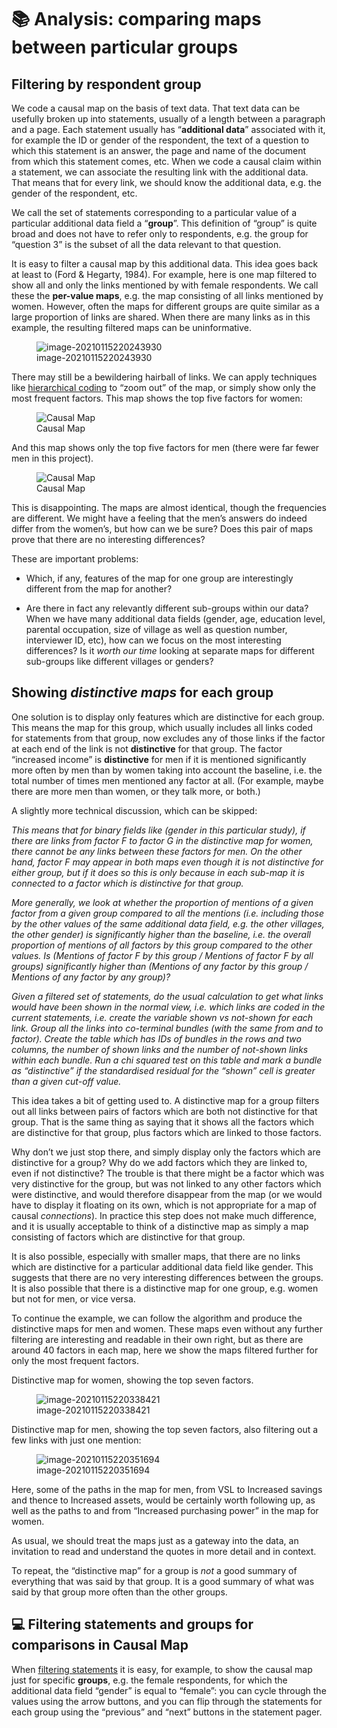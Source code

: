 # 📚 Analysis: comparing maps between particular groups{#comparing}

## Filtering by respondent group

We code a causal map on the basis of text data. That text data can be usefully broken up into statements, usually of a length between a paragraph and a page. Each statement usually has "**additional data**" associated with it, for example the ID or gender of the respondent, the text of a question to which this statement is an answer, the page and name of the document from which this statement comes, etc. When we code a causal claim within a statement, we can associate the resulting link with the additional data. That means that for every link, we should know the additional data, e.g. the gender of the respondent, etc. 

We call the set of statements corresponding to a particular value of a particular additional data field a “**group**”. This definition of “group” is quite broad and does not have to refer only to respondents, e.g. the group for “question 3” is the subset of all the data relevant to that question. 

It is easy to filter a causal map by this additional data. This idea goes back at least to (Ford & Hegarty, 1984). For example, here is one map filtered to show all and only the links mentioned by with female respondents. We call these the **per-value maps**, e.g. the map consisting of all links mentioned by women. However, often the maps for different groups are quite similar as a large proportion of links are shared. When there are many links as in this example, the resulting filtered maps can be uninformative. 

![image-20210115220243930](_assets/image-20210115220243930.png) 

There may still be a bewildering hairball of links. We can apply techniques like [hierarchical coding](https://causalmapdocumentation.blot.im/simplifying-causal-maps-with-hierarchical-coding) to “zoom out” of the map, or simply show only the most frequent factors. This map shows the top five factors for women: 

 ![Causal Map](_assets/women.png)

And this map shows only the top five factors for men (there were far fewer men in this project). 

![Causal Map](_assets/men.png)

This is disappointing. The maps are almost identical, though the frequencies are different. We might have a feeling that the men’s answers do indeed differ from the women’s, but how can we be sure? Does this pair of maps prove that there are no interesting differences? 

These are important problems:

- Which, if any, features of the map for one group are interestingly different from the map for another? 

- Are there in fact any relevantly different sub-groups within our data? When we have many additional data fields (gender, age, education level, parental occupation, size of village as well as question number, interviewer ID, etc), how can we focus on the most interesting differences? Is it *worth our time* looking at separate maps for different sub-groups like different villages or genders? 

## Showing *distinctive maps* for each group

One solution is to display only features which are distinctive for each group. This means the map for this group, which usually includes all links coded for statements from that group, now excludes any of those links if the factor at each end of the link is not **distinctive** for that group. The factor “increased income” is **distinctive** for men if it is mentioned significantly more often by men than by women taking into account the baseline, i.e. the total number of times men mentioned any factor at all. (For example, maybe there are more men than women, or they talk more, or both.) 


A slightly more technical discussion, which can be skipped:

*This means that for binary fields like (gender in this particular study), if there are links from factor F to factor G in the distinctive map for women, there cannot be any links between these factors for men. On the other hand, factor F may appear in both maps even though it is not distinctive for either group, but if it does so this is only because in each sub-map it is connected to a factor which is distinctive for that group.*

*More generally, we look at whether the proportion of mentions of a given factor from a given group compared to all the mentions (i.e. including those by the other values of the same additional data field, e.g. the other villages, the other gender) is significantly higher than the baseline, i.e. the overall proportion of mentions of all factors by this group compared to the other values. Is (Mentions of factor F by this group / Mentions of factor F by all groups) significantly higher than (Mentions of any factor by this group / Mentions of any factor by any group)?*


*Given a filtered set of statements, do the usual calculation to get what links would have been shown in the normal view, i.e. which links are coded in the current statements, i.e. create the variable shown vs not-shown for each link. Group all the links into co-terminal bundles (with the same from and to factor). Create the table which has IDs of bundles in the rows and two columns, the number of shown links and the number of not-shown links within each bundle. Run a chi squared test on this table and mark a bundle as "distinctive" if the standardised residual for the "shown" cell is greater than a given cut-off value.*

This idea takes a bit of getting used to. A distinctive map for a group filters out all links between pairs of factors which are both not distinctive for that group. That is the same thing as saying that it shows all the factors which are distinctive for that group, plus factors which are linked to those factors. 

Why don’t we just stop there, and simply display only the factors which are distinctive for a group? Why do we add factors which they are linked to, even if not distinctive? The trouble is that there might be a factor which was very distinctive for the group, but was not linked to any other factors which were distinctive, and would therefore disappear from the map (or we would have to display it floating on its own, which is not appropriate for a map of causal *connections*). In practice this step does not make much difference, and it is usually acceptable to think of a distinctive map as simply a map consisting of factors which are distinctive for that group. 

It is also possible, especially with smaller maps, that there are no links which are distinctive for a particular additional data field like gender. This suggests that there are no very interesting differences between the groups. It is also possible that there is a distinctive map for one group, e.g. women but not for men, or vice versa.

 
To continue the example, we can follow the algorithm and produce the distinctive maps for men and women. These maps even without any further filtering are interesting and readable in their own right, but as there are around 40 factors in each map, here we show the maps filtered further for only the most frequent factors. 

Distinctive map for women, showing the top seven factors.  

![image-20210115220338421](_assets/image-20210115220338421.png)

Distinctive map for men, showing the top seven factors, also filtering out a few links with just one mention: 

![image-20210115220351694](_assets/image-20210115220351694.png)

Here, some of the paths in the map for men, from VSL to Increased savings and thence to Increased assets, would be certainly worth following up, as well as the paths to and from “Increased purchasing power” in the map for women. 

As usual, we should treat the maps just as a gateway into the data, an invitation to read and understand the quotes in more detail and in context.

To repeat, the “distinctive map” for a group is *not* a good summary of everything that was said by that group. It is a good summary of what was said by that group more often than the other groups.

## 💻 Filtering statements and groups for comparisons in Causal Map 



When [filtering statements](#filtering-the-map-by-statement-source-question) it is easy, for example, to show the causal map just for specific **groups**, e.g. the female respondents, for which the additional data field “gender” is equal to “female”: you can cycle through the values using the arrow buttons, and you can flip through the statements for each group using the “previous” and “next” buttons in the statement pager. 


